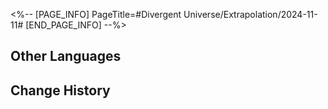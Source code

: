 <%-- [PAGE_INFO]
PageTitle=#Divergent Universe/Extrapolation/2024-11-11#
[END_PAGE_INFO] --%>
{{Event
|name              = Cyclical Extrapolation: Convene Whereupon
|image             = Event Cyclical Extrapolation Convene Whereupon.png
|type              = Cyclical Extrapolation
|time_known        = yes
|time_start        = 2024-11-11 04:00:00
|time_end          = 2024-11-18 03:59:59
}}

{{Cyclical Extrapolation
|curios     = Family Ties; Fortune Glue
|equations  = 
|trailblaze = 
|rewards    = Relic Remains*30; Lost Crystal*3
|boss_1_1   = Silvermane Lieutenant; Frigid Prowler; Disciples of Sanctus Medicus: Shape Shifter; Senior Staff: Team Leader; Dreamjolt Troupe's Sweet Gorilla
|boss_1_2   = Disciples of Sanctus Medicus: Shape Shifter (Bug); The Ascended (Bug); Abundance Sprite: Malefic Ape (Bug); Senior Staff: Team Leader (Bug); Aurumaton Spectral Envoy (Bug); Dreamjolt Troupe's Beyond Overcooked (Bug); Dreamjolt Troupe's Sweet Gorilla (Bug); "Past Confined and Caged" (Bug); "Tomorrow in Harmonious Chords" (Bug); "Present Inebriated in Revelry" (Bug)
|boss_2_1   = Silvermane Lieutenant (Bug); Frigid Prowler (Bug); Disciples of Sanctus Medicus: Shape Shifter (Bug); Senior Staff: Team Leader (Bug); Dreamjolt Troupe's Sweet Gorilla (Bug)
|boss_2_2   = Svarog (Complete); Stellaron Hunter: Kafka (Complete); Abundant Ebon Deer (Complete); Cloud Knight Lieutenant: Yanqing (Complete); Memory Zone Meme "Something Unto Death" (Complete)
|boss_3     = Cirrus (Complete)
|rules      = Obtain this week's Preset Constructs upon entering the first plane
}}

==Other Languages==
{{Other Languages
|en   = Cyclical Extrapolation: Convene Whereupon
|zhs  = 周期演算：何处相逢
|zht  = 週期演算：何處相逢
|ja   = 周期演算：何処かの出会い
|ko   = 주기 연산: 어디서 만나랴
|es   = Cálculo periódico: Encuentro en algún lugar
|fr   = Calcul cyclique&nbsp;: Rencontre ici ou là
|ru   = Цикличное вычисление: Место встречи
|th   = การคำนวณแบบรอบ: พานพบในหนใด
|vi   = Ngoại Suy Chu Kỳ: Gặp Gỡ Tại Nơi Nào
|de   = Zyklische Berechnung: Wo man sich trifft
|id   = Kalkulasi Siklus: Tempat Bertemu
|pt   = Extrapolação Cíclica: Encontro em Algum Lugar
}}

==Change History==
{{Change History|2.6}}